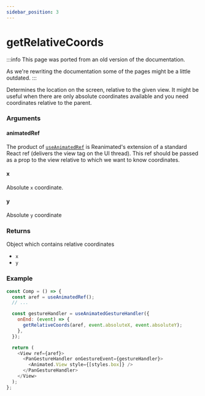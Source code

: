 ```yaml
---
sidebar_position: 3
---
```


# getRelativeCoords

:::info
This page was ported from an old version of the documentation.

As we're rewriting the documentation some of the pages might be a little outdated.
:::

Determines the location on the screen, relative to the given view. It might be useful when there are only absolute coordinates available and you need coordinates relative to the parent.

### Arguments

#### animatedRef

The product of [`useAnimatedRef`](/docs/core/useAnimatedRef) is Reanimated's extension of a standard React ref (delivers the view tag on the UI thread). This ref should be passed as a prop to the view relative to which we want to know coordinates.

#### x

Absolute `x` coordinate.

#### y

Absolute `y` coordinate

### Returns

Object which contains relative coordinates

- `x`
- `y`

### Example

```js
const Comp = () => {
  const aref = useAnimatedRef();
  // ...

  const gestureHandler = useAnimatedGestureHandler({
    onEnd: (event) => {
      getRelativeCoords(aref, event.absoluteX, event.absoluteY);
    },
  });

  return (
    <View ref={aref}>
      <PanGestureHandler onGestureEvent={gestureHandler}>
        <Animated.View style={[styles.box]} />
      </PanGestureHandler>
    </View>
  );
};
```
